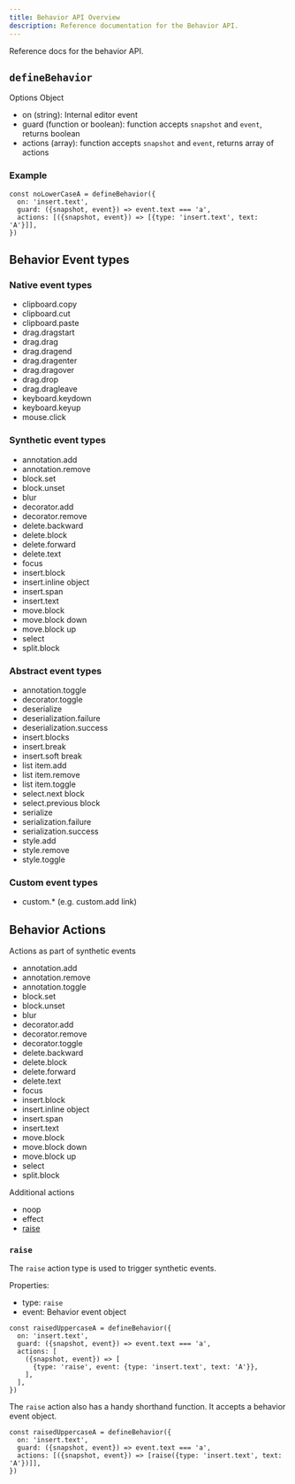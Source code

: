 ```yaml
---
title: Behavior API Overview
description: Reference documentation for the Behavior API.
---
```


Reference docs for the behavior API.

## `defineBehavior`

Options Object

- on (string): Internal editor event
- guard (function or boolean): function accepts `snapshot` and `event`, returns boolean
- actions (array): function accepts `snapshot` and `event`, returns array of actions

### Example

```tsx
const noLowerCaseA = defineBehavior({
  on: 'insert.text',
  guard: ({snapshot, event}) => event.text === 'a',
  actions: [({snapshot, event}) => [{type: 'insert.text', text: 'A'}]],
})
```

## Behavior Event types

### Native event types

- clipboard.copy
- clipboard.cut
- clipboard.paste
- drag.dragstart
- drag.drag
- drag.dragend
- drag.dragenter
- drag.dragover
- drag.drop
- drag.dragleave
- keyboard.keydown
- keyboard.keyup
- mouse.click

### Synthetic event types

- annotation.add
- annotation.remove
- block.set
- block.unset
- blur
- decorator.add
- decorator.remove
- delete.backward
- delete.block
- delete.forward
- delete.text
- focus
- insert.block
- insert.inline object
- insert.span
- insert.text
- move.block
- move.block down
- move.block up
- select
- split.block

### Abstract event types

- annotation.toggle
- decorator.toggle
- deserialize
- deserialization.failure
- deserialization.success
- insert.blocks
- insert.break
- insert.soft break
- list item.add
- list item.remove
- list item.toggle
- select.next block
- select.previous block
- serialize
- serialization.failure
- serialization.success
- style.add
- style.remove
- style.toggle

### Custom event types

- custom.\* (e.g. custom.add link)

## Behavior Actions

Actions as part of synthetic events

- annotation.add
- annotation.remove
- annotation.toggle
- block.set
- block.unset
- blur
- decorator.add
- decorator.remove
- decorator.toggle
- delete.backward
- delete.block
- delete.forward
- delete.text
- focus
- insert.block
- insert.inline object
- insert.span
- insert.text
- move.block
- move.block down
- move.block up
- select
- split.block

Additional actions

- noop
- effect
- [raise](#raise)

### `raise`

The `raise` action type is used to trigger synthetic events.

Properties:

- type: `raise`
- event: Behavior event object

```tsx
const raisedUppercaseA = defineBehavior({
  on: 'insert.text',
  guard: ({snapshot, event}) => event.text === 'a',
  actions: [
    ({snapshot, event}) => [
      {type: 'raise', event: {type: 'insert.text', text: 'A'}},
    ],
  ],
})
```

The `raise` action also has a handy shorthand function. It accepts a behavior event object.

```tsx
const raisedUppercaseA = defineBehavior({
  on: 'insert.text',
  guard: ({snapshot, event}) => event.text === 'a',
  actions: [({snapshot, event}) => [raise({type: 'insert.text', text: 'A'})]],
})
```
